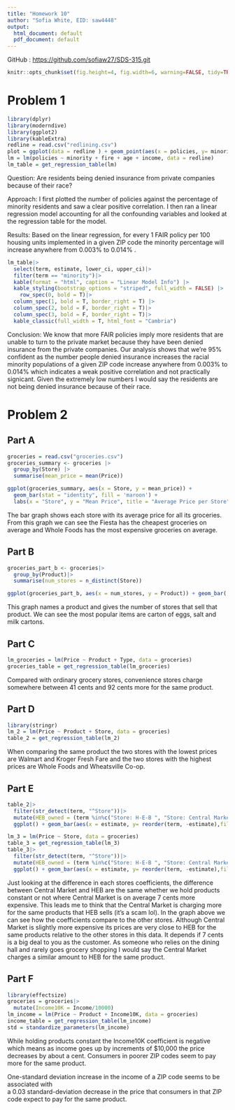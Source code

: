 ```yaml
---
title: "Homework 10"
author: "Sofia White, EID: saw4448"
output:
  html_document: default
  pdf_document: default
---
```


GitHub : <https://github.com/sofiaw27/SDS-315.git>

```r
knitr::opts_chunk$set(fig.height=4, fig.width=6, warning=FALSE, tidy=TRUE, tidy.opts=list(width.cutoff=60))

```

# Problem 1

```r
library(dplyr)
library(moderndive)
library(ggplot2)
library(kableExtra)
redline = read.csv("redlining.csv")
plot = ggplot(data = redline ) + geom_point(aes(x = policies, y= minority)) + geom_smooth(aes(x = policies, y= minority), method = 'lm')
lm = lm(policies ~ minority + fire + age + income, data = redline)
lm_table = get_regression_table(lm)

```

Question: Are residents being denied insurance from private companies because of their race?

Approach: I first plotted the number of policies against the percentage of minority residents and saw a clear positive correlation. I then ran a linear regression model accounting for all the confounding variables and looked at the regression table for the model.

Results: Based on the linear regression, for every 1 FAIR policy per 100 housing units implemented in a given ZIP code the minority percentage will increase anywhere from 0.003% to 0.014% .

```r
lm_table|>
  select(term, estimate, lower_ci, upper_ci)|>
  filter(term == "minority")|>
  kable(format = "html", caption = "Linear Model Info") |>
  kable_styling(bootstrap_options = "striped", full_width = FALSE) |>
    row_spec(0, bold = T)|>
  column_spec(1, bold = T, border_right = T) |>
  column_spec(2, bold = F, border_right = T)|>
  column_spec(3, bold = F, border_right = T)|>
  kable_classic(full_width = T, html_font = "Cambria")
```

Conclusion: We know that more FAIR policies imply more residents that are unable to turn to the private market because they have been denied insurance from the private companies. Our analysis shows that we're 95% confident as the number people denied insurance increases the racial minority populations of a given ZIP code increase anywhere from 0.003% to 0.014% which indicates a weak positive correlation and not practically signicant. Given the extremely low numbers I would say the residents are not being denied insurance because of their race.

# Problem 2

## Part A

```r
groceries = read.csv("groceries.csv")
groceries_summary <- groceries |>
  group_by(Store) |>
  summarise(mean_price = mean(Price))

ggplot(groceries_summary, aes(x = Store, y = mean_price)) +
  geom_bar(stat = "identity", fill = 'maroon') +
  labs(x = "Store", y = "Mean Price", title = "Average Price per Store")

```

The bar graph shows each store with its average price for all its groceries. From this graph we can see the Fiesta has the cheapest groceries on average and Whole Foods has the most expensive groceries on average.

## Part B

```r
groceries_part_b <- groceries|>
  group_by(Product)|>
  summarise(num_stores = n_distinct(Store))

ggplot(groceries_part_b, aes(x = num_stores, y = Product)) + geom_bar( stat = "identity", fill = 'hotpink') + labs( x = "Number of Stores", y= "Product", title = "Number of Stores Selling Each Product")
```

This graph names a product and gives the number of stores that sell that product. We can see the most popular items are carton of eggs, salt and milk cartons.

## Part C

```r
lm_groceries = lm(Price ~ Product + Type, data = groceries)
groceries_table = get_regression_table(lm_groceries)

```

Compared with ordinary grocery stores, convenience stores charge somewhere between 41 cents and 92 cents more for the same product.

## Part D

```r
library(stringr)
lm_2 = lm(Price ~ Product + Store, data = groceries)
table_2 = get_regression_table(lm_2)

```

When comparing the same product the two stores with the lowest prices are Walmart and Kroger Fresh Fare and the two stores with the highest prices are Whole Foods and Wheatsville Co-op.

## Part E

```r
table_2|>
  filter(str_detect(term, "^Store"))|>
  mutate(HEB_owned = (term %in%c("Store: H-E-B ", "Store: Central Market")))|>
  ggplot() + geom_bar(aes(x = estimate, y= reorder(term, -estimate),fill = HEB_owned),stat = "identity") + labs( title = "Holding Products Constant", y = "Store")

lm_3 = lm(Price ~ Store, data = groceries)
table_3 = get_regression_table(lm_3)
table_3|>
  filter(str_detect(term, "^Store"))|>
  mutate(HEB_owned = (term %in%c("Store: H-E-B ", "Store: Central Market")))|>
  ggplot() + geom_bar(aes(x = estimate, y= reorder(term, -estimate),fill = HEB_owned), stat="identity") + labs(title = "Without Holding Products Constant", y="Store")
```

Just looking at the difference in each stores coefficients, the difference between Central Market and HEB are the same whether we hold products constant or not where Central Market is on average 7 cents more expensive. This leads me to think that the Central Market is charging more for the same products that HEB sells (it's a scam lol). In the graph above we can see how the coefficients compare to the other stores. Although Central Market is slightly more expensive its prices are very close to HEB for the same products relative to the other stores in this data. It depends if 7 cents is a big deal to you as the customer. As someone who relies on the dining hall and rarely goes grocery shopping I would say the Central Market charges a similar amount to HEB for the same product.

## Part F

```r
library(effectsize)
groceries = groceries|>
  mutate(Income10K = Income/10000)
lm_income = lm(Price ~ Product + Income10K, data = groceries)
income_table = get_regression_table(lm_income)
std = standardize_parameters(lm_income)

```

While holding products constant the Income10K coefficient is negative which means as income goes up by increments of \$10,000 the price decreases by about a cent. Consumers in poorer ZIP codes seem to pay more for the same product.

One-standard deviation increase in the income of a ZIP code seems to be associated with\
a 0.03 standard-deviation decrease in the price that consumers in that ZIP code expect to pay for the same product.
